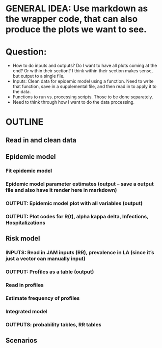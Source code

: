 # GENERAL IDEA: Use markdown as the wrapper code, that can also produce the plots we want to see.
# Question: 
- How to do inputs and outputs? Do I want to have all plots coming at the end? Or within their section? I think within their section makes sense, but output to a single file.
- Inputs: Clean data for epidemic model using a function. Need to write that function, save in a supplemental file, and then read in to apply it to the data. 
- Functions to run vs. processing scripts. Those to be done separately. 
- Need to think through how I want to do the data processing.

# OUTLINE
## Read in and clean data

## Epidemic model
### Fit epidemic model
### Epidemic model parameter estimates (output -- save a output file and also have it render here in markdown)
### OUTPUT: Epidemic model plot with all variables (output)
### OUTPUT: Plot codes for R(t), alpha kappa delta, Infections, Hospitalizations

## Risk model
### INPUTS: Read in JAM inputs (RR), prevalence in LA (since it's just a vector can manually input)
### OUTPUT: Profiles as a table (output)
### Read in profiles
### Estimate frequency of profiles
### Integrated model
### OUTPUTS: probability tables, RR tables 

## Scenarios
